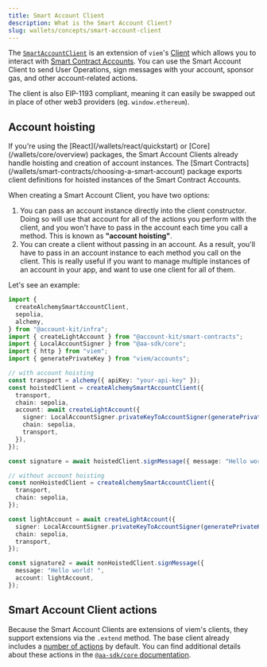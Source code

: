 ```yaml
---
title: Smart Account Client
description: What is the Smart Account Client?
slug: wallets/concepts/smart-account-client
---
```


The [`SmartAccountClient`](https://github.com/alchemyplatform/aa-sdk/blob/main/aa-sdk/core/src/account/smartContractAccount.ts#L102-L128) is an extension of `viem`'s [Client](https://viem.sh/docs/clients/custom#build-your-own-client) which allows you to interact
with [Smart Contract Accounts](/wallets/concepts/smart-contract-account). You can use the Smart Account Client to send User Operations, sign messages with your account, sponsor gas,
and other account-related actions.

The client is also EIP-1193 compliant, meaning it can easily be swapped out in place of other web3 providers (eg. `window.ethereum`).

## Account hoisting

<Tip>
  If you're using the [React](/wallets/react/quickstart) or
  [Core](/wallets/core/overview) packages, the Smart Account Clients already
  handle hoisting and creation of account instances. The [Smart
  Contracts](/wallets/smart-contracts/choosing-a-smart-account) package exports
  client definitions for hoisted instances of the Smart Contract Accounts.
</Tip>

When creating a Smart Account Client, you have two options:

1. You can pass an account instance directly into the client constructor. Doing so will use that account for all of the actions you perform with the client, and you won't have to
   pass in the account each time you call a method. This is known as **"account hoisting"**.
2. You can create a client without passing in an account. As a result, you'll have to pass in an account instance to each method you call on the client. This is really useful if you
   want to manage multiple instances of an account in your app, and want to use one client for all of them.

Let's see an example:

```ts twoslash
import {
  createAlchemySmartAccountClient,
  sepolia,
  alchemy,
} from "@account-kit/infra";
import { createLightAccount } from "@account-kit/smart-contracts";
import { LocalAccountSigner } from "@aa-sdk/core";
import { http } from "viem";
import { generatePrivateKey } from "viem/accounts";

// with account hoisting
const transport = alchemy({ apiKey: "your-api-key" });
const hoistedClient = createAlchemySmartAccountClient({
  transport,
  chain: sepolia,
  account: await createLightAccount({
    signer: LocalAccountSigner.privateKeyToAccountSigner(generatePrivateKey()),
    chain: sepolia,
    transport,
  }),
});

const signature = await hoistedClient.signMessage({ message: "Hello world! " });

// without account hoisting
const nonHoistedClient = createAlchemySmartAccountClient({
  transport,
  chain: sepolia,
});

const lightAccount = await createLightAccount({
  signer: LocalAccountSigner.privateKeyToAccountSigner(generatePrivateKey()),
  chain: sepolia,
  transport,
});

const signature2 = await nonHoistedClient.signMessage({
  message: "Hello world! ",
  account: lightAccount,
});
```

## Smart Account Client actions

Because the Smart Account Clients are extensions of viem's clients, they support extensions via the `.extend` method. The base client already includes a [number of actions](https://github.com/alchemyplatform/aa-sdk/tree/v4.x.x/aa-sdk/core/src/actions/smartAccount) by default.
You can find additional details about these actions in the [`@aa-sdk/core` documentation](/wallets/reference/aa-sdk/core).
